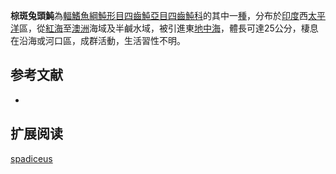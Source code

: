 {{Speciesbox
| name = 棕斑兔頭魨
| image = Lagocephalus spadiceus.png
| image_width = 250px
| status = NE
| status_system = IUCN3.1 
| genus = Lagocephalus
| species = spadiceus
| authority = [[Richardson|Richardson]], 1845
| synonyms = *''Tetrodon spadiceus ,Richardson, 1845 ''
*''Gastrophysus spadiceus,Richardson, 1845 ''
*''Sphoeroides spadiceus ,Richardson, 1845 ''
*''Sphaeroides spadiceus,Richardson, 1845 ''
}}
'''棕斑兔頭魨'''為[[輻鰭魚綱|輻鰭魚綱]][[魨形目|魨形目]][[四齒魨亞目|四齒魨亞目]][[四齒魨科|四齒魨科]]的其中一[[種|種]]，分布於[[印度|印度]]西[[太平洋|太平洋]]區，從[[紅海|紅海]]至[[澳洲|澳洲]]海域及半鹹水域，被引進東[[地中海|地中海]]，體長可達25公分，棲息在沿海或河口區，成群活動，生活習性不明。
==参考文献==
*{{FishBase_species|genus=Lagocephalus|species=spadiceus|year=2014|month=3}}

== 扩展阅读 ==
{{refbegin}}
{{wikispecies-inline|Lagocephalus spadiceus|棕斑兔頭魨}}
{{refend}}

[[Category:兔頭魨屬|spadiceus]]


{{魚類小作品}}